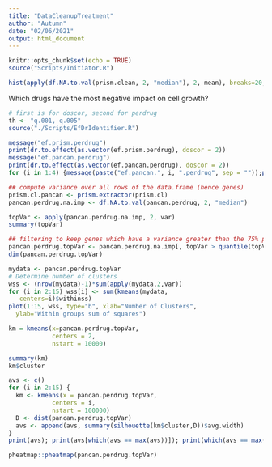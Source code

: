 ```yaml
---
title: "DataCleanupTreatment"
author: "Autumn"
date: "02/06/2021"
output: html_document
---
```


```r
knitr::opts_chunk$set(echo = TRUE)
source("Scripts/Initiator.R")
```


```r
hist(apply(df.NA.to.val(prism.clean, 2, "median"), 2, mean), breaks=20, main="Drug Efficacy across Pancreatic Cancer Cell Lines", xlab="Mean Logfold Drug Effect on Cell Growth", ylab="Number of Drugs")
```


Which drugs have the most negative impact on cell growth?


```r
# first is for doscor, second for perdrug
th <- "q.001, q.005"
source("./Scripts/EfDrIdentifier.R")
```

```r
message("ef.prism.perdrug")
print(dr.to.effect(as.vector(ef.prism.perdrug), doscor = 2))
message("ef.pancan.perdrug")
print(dr.to.effect(as.vector(ef.pancan.perdrug), doscor = 2))
for (i in 1:4) {message(paste("ef.pancan.", i, ".perdrug", sep = ""));print(dr.to.effect(as.vector(get(paste("ef.pancan.", i, ".perdrug", sep = ""))), doscor = 2))}; rm(i)
```


```r
## compute variance over all rows of the data.frame (hence genes)
prism.cl.pancan <- prism.extractor(prism.cl)
pancan.perdrug.na.imp <- df.NA.to.val(pancan.perdrug, 2, "median")

topVar <- apply(pancan.perdrug.na.imp, 2, var) 
summary(topVar)
```
```r
## filtering to keep genes which have a variance greater than the 75% percentile
pancan.perdrug.topVar <- pancan.perdrug.na.imp[, topVar > quantile(topVar, probs = 0.8, na.rm = T)] 
dim(pancan.perdrug.topVar)
```


```r
mydata <- pancan.perdrug.topVar
# Determine number of clusters
wss <- (nrow(mydata)-1)*sum(apply(mydata,2,var))
for (i in 2:15) wss[i] <- sum(kmeans(mydata, 
   centers=i)$withinss)
plot(1:15, wss, type="b", xlab="Number of Clusters",
  ylab="Within groups sum of squares")
```
```r
km = kmeans(x=pancan.perdrug.topVar, 
            centers = 2, 
            nstart = 10000)

```


```r
summary(km)
km$cluster
```


```r
avs <- c()
for (i in 2:15) {
  km <- kmeans(x = pancan.perdrug.topVar, 
            centers = i, 
            nstart = 100000)
  D <- dist(pancan.perdrug.topVar)
  avs <- append(avs, summary(silhouette(km$cluster,D))$avg.width)
}
print(avs); print(avs[which(avs == max(avs))]); print(which(avs == max(avs)))
```


```r
pheatmap::pheatmap(pancan.perdrug.topVar)
```

